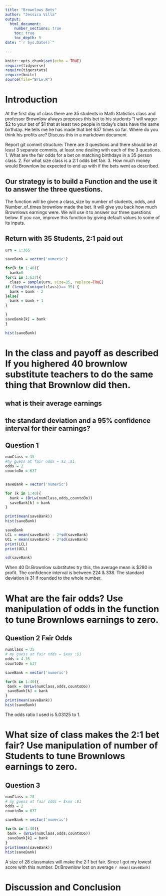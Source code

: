 ```yaml
---
title: "Brownlows Bets"
author: "Jessica Villa"
output: 
  html_document:
    number_sections: true
    toc: true
    toc_depth: 5
date: "`r Sys.Date()`"    
    
---
```

```r
knitr::opts_chunk$set(echo = TRUE)
require(tidyverse)
require(tigerstats)
require(knitr)
source(file="BrLw.R")
```


<!-- We recommend you use git branches -- create a separate branch for each major section i.e. Introduction, Methods, Results, Inferential Results, and Discussion and Conclusions - leave the YAML block untouched until the final merge where you put in your own name !-->

# Introduction

<!--In this section you explain what you are trying to show.  Where did the data come from?  What is the research or other question you are trying to answer?!-->

 At the first day of class there are 35 students in Math Statistics class and professor Brownlow always proposes this bet to his students "I will wager $2 to your bet of $1 that at least two people in today's class have  the same birthday.  He tells me he has made that bet 637 times so far. Where do you think his profits are? Discuss this in a markdown document
 
Report git commit structure:
There are 3 questions and there should be at least 3 separate commits, at least one dealing with each of the 3 questions.
1. What are the fair odds for a bet on matching birthdays in a 35 person class.
2. For what size class is a 2:1 odds bet fair.
3. How much money would Brownlow be expected to end up with if the bets went as described.

## Our strategy is to build a Function and the use it to answer the three questions. 

The function will be given a class_size by number of students, odds, and Number_of_times brownlow made the bet.  It will give you back how much Brownlows earnings were. We will use it to answer our three questions below. If you can, improve this function by giving default values to some of its inputs. 

## Return with 35 Students, 2:1 paid out

```r
urn = 1:365

saveBank = vector('numeric')

for(k in 1:40){
  bank=0
for(i in 1:637){
  class = sample(urn, size=35, replace=TRUE)
if (length(unique(class))== 35) {
  bank = bank - 2
}else{
  bank = bank + 1
}

}
saveBank[k] = bank
}

hist(saveBank)
```

# In the class and payoff as described  If you highered 40 brownlow substitute teachers to do the same thing that Brownlow did then.
## what is their average earnings
## the standard deviation and a 95% confidence interval for their earnings?

## Question 1  

```r
numClass = 35 
#my guess at fair odds = $2 :$1
odds = 2
countoDo = 637 


saveBank = vector('numeric')

for (k in 1:40){
  bank = (BrLw(numClass,odds,countoDo))
  saveBank[k] = bank
}

print(mean(saveBank))
hist(saveBank)

```

```r
saveBank
LCL = mean(saveBank) - 2*sd(saveBank)
UCL = mean(saveBank) + 2*sd(saveBank)
print(LCL)
print(UCL)
```
```r
sd(saveBank)
```

When 40 Dr.Brownlow substitutes try this, the average mean is $280 in profit. The confidence interval is between 224 & 338. The standard deviation is 31 if rounded to the whole number.
  
<!--Explain and display your method of coming up with a 95% confidence interval of  professor Brownlows winnings (or losings)-->


# What are the fair odds? Use manipulation of odds in the function to tune Brownlows earnings to zero. 

## Question 2 Fair Odds

```r
numClass = 35
# my guess at fair odds = $xxx :$1
odds = 4.35
countoDo = 637

saveBank = vector('numeric')

for(k in 1:40){ 
 bank = (BrLw(numClass,odds,countoDo))  
 saveBank[k] = bank
}
print(mean(saveBank))
hist(saveBank)
```

The odds ratio I used is 5.03125 to 1. 


<!--Decide on your methods:  In this section explain the approach you will take to attack the issue --- how will you decide on a likely estimate of professor Brownlow's earnings or losses after 637 bets. Also explain how you construct a 95% confidence interval about your estimate of his winnings !-->




# What size of class makes the 2:1 bet fair?  Use manipulation of number of Students to tune Brownlows earnings to zero.

## Question 3



<!--Explain and display the results of your method of coming up with the estimate of professor Brownlows betting profits!-->


```r
numClass = 28
# my guess at fair odds = $xxx :$1
odds = 2
countoDo = 637

saveBank = vector('numeric')

for(k in 1:40){ 
 bank = (BrLw(numClass,odds,countoDo))  
 saveBank[k] = bank
}
print(mean(saveBank))
hist(saveBank)
```

A size of 28 classmates will make the 2:1 bet fair. Since I got my lowest score with this number. Dr.Brownlow lost on average `r mean(saveBank)`

# Discussion and Conclusion

<!--Discussion and conclusion here.  If professor Brownlow is consistantly making or losing money how could he change his payout so that his profits center on zero?  Also discuss what size his class should be in order to have his current scheme balance at zero profit.!-->

